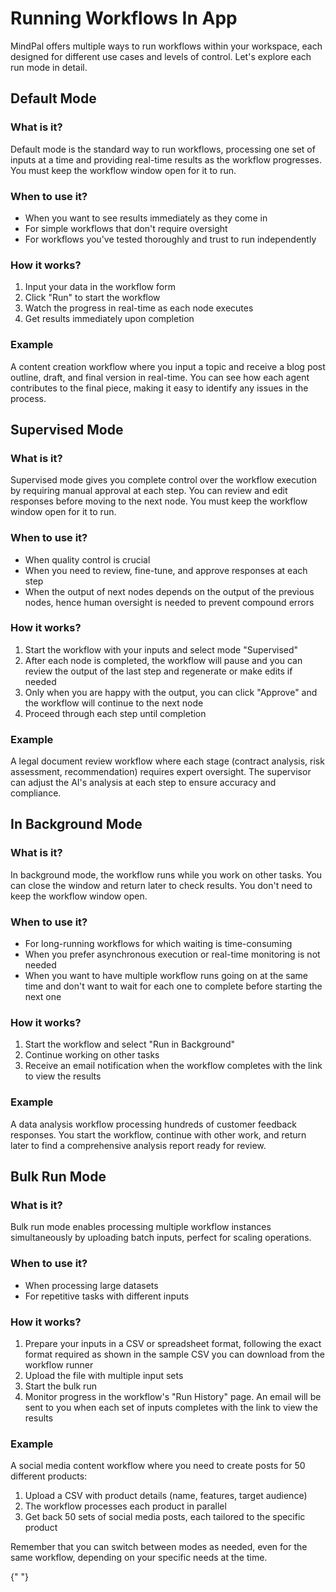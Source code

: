 # Running Workflows In App

MindPal offers multiple ways to run workflows within your workspace, each designed for different use cases and levels of control. Let's explore each run mode in detail.

## Default Mode

### What is it?

Default mode is the standard way to run workflows, processing one set of inputs at a time and providing real-time results as the workflow progresses. You must keep the workflow window open for it to run.

### When to use it?

- When you want to see results immediately as they come in
- For simple workflows that don't require oversight
- For workflows you've tested thoroughly and trust to run independently

### How it works?

1. Input your data in the workflow form
2. Click "Run" to start the workflow
3. Watch the progress in real-time as each node executes
4. Get results immediately upon completion

### Example

A content creation workflow where you input a topic and receive a blog post outline, draft, and final version in real-time. You can see how each agent contributes to the final piece, making it easy to identify any issues in the process.

## Supervised Mode

### What is it?

Supervised mode gives you complete control over the workflow execution by requiring manual approval at each step. You can review and edit responses before moving to the next node. You must keep the workflow window open for it to run.

### When to use it?

- When quality control is crucial
- When you need to review, fine-tune, and approve responses at each step
- When the output of next nodes depends on the output of the previous nodes, hence human oversight is needed to prevent compound errors

### How it works?

1. Start the workflow with your inputs and select mode "Supervised"
2. After each node is completed, the workflow will pause and you can review the output of the last step and regenerate or make edits if needed
3. Only when you are happy with the output, you can click "Approve" and the workflow will continue to the next node
4. Proceed through each step until completion

### Example

A legal document review workflow where each stage (contract analysis, risk assessment, recommendation) requires expert oversight. The supervisor can adjust the AI's analysis at each step to ensure accuracy and compliance.

## In Background Mode

### What is it?

In background mode, the workflow runs while you work on other tasks. You can close the window and return later to check results. You don't need to keep the workflow window open.

### When to use it?

- For long-running workflows for which waiting is time-consuming
- When you prefer asynchronous execution or real-time monitoring is not needed
- When you want to have multiple workflow runs going on at the same time and don't want to wait for each one to complete before starting the next one

### How it works?

1. Start the workflow and select "Run in Background"
2. Continue working on other tasks
3. Receive an email notification when the workflow completes with the link to view the results

### Example

A data analysis workflow processing hundreds of customer feedback responses. You start the workflow, continue with other work, and return later to find a comprehensive analysis report ready for review.

## Bulk Run Mode

### What is it?

Bulk run mode enables processing multiple workflow instances simultaneously by uploading batch inputs, perfect for scaling operations.

### When to use it?

- When processing large datasets
- For repetitive tasks with different inputs

### How it works?

1. Prepare your inputs in a CSV or spreadsheet format, following the exact format required as shown in the sample CSV you can download from the workflow runner
2. Upload the file with multiple input sets
3. Start the bulk run
4. Monitor progress in the workflow's "Run History" page. An email will be sent to you when each set of inputs completes with the link to view the results

### Example

A social media content workflow where you need to create posts for 50 different products:

1. Upload a CSV with product details (name, features, target audience)
2. The workflow processes each product in parallel
3. Get back 50 sets of social media posts, each tailored to the specific product

Remember that you can switch between modes as needed, even for the same workflow, depending on your specific needs at the time.


<PageFooter />{" "}
